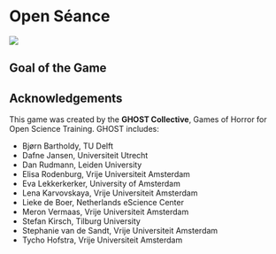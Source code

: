 # Open Séance

![](/assets/img/cover.png)

## Goal of the Game


## Acknowledgements

This game was created by the **GHOST Collective**, Games of Horror for Open Science Training. GHOST includes:


- Bjørn Bartholdy, TU Delft
- Dafne Jansen, Universiteit Utrecht
- Dan Rudmann, Leiden University
- Elisa Rodenburg, Vrije Universiteit Amsterdam 
- Eva Lekkerkerker, University of Amsterdam
- Lena Karvovskaya, Vrije Universiteit Amsterdam
- Lieke de Boer, Netherlands eScience Center
- Meron Vermaas, Vrije Universiteit Amsterdam
- Stefan Kirsch, Tilburg University
- Stephanie van de Sandt, Vrije Universiteit Amsterdam
- Tycho Hofstra, Vrije Universiteit Amsterdam
